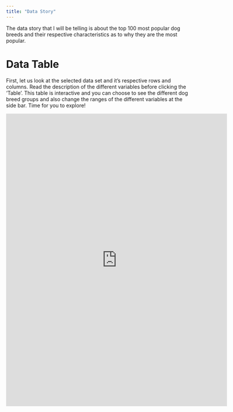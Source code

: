 ```yaml
---
title: "Data Story"
---
```

The data story that I will be telling is about the top 100 most popular dog breeds and their respective characteristics as to why they are the most popular.

# Data Table

First, let us look at the selected data set and it's respective rows and columns. Read the description of the different variables before clicking the 'Table'. This table is interactive and you can choose to see the different dog breed groups and also change the ranges of the different variables at the side bar. Time for you to explore!

```{=html}
<iframe height="800" width="120%" frameborder="no" src="https://sherilyntangnm2207.shinyapps.io/MyShinyApp/" </iframe>
```

Looking at this table, it is hard to see any trends or patterns. So let's move onto data visualization to analyse our data set! Click on 'Data Visualization' to look at the different plots.